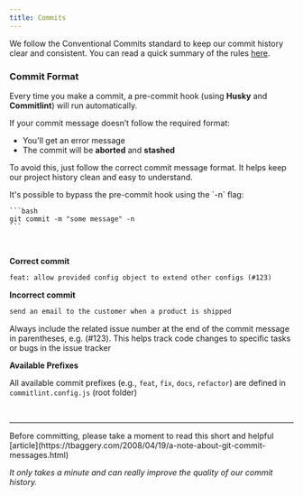 ```yaml
---
title: Commits
---
```



We follow the Conventional Commits standard to keep our commit history clear and consistent.
You can read a quick summary of the rules [here](https://www.conventionalcommits.org/en/v1.0.0/#summary).

### Commit Format

Every time you make a commit, a pre-commit hook (using **Husky** and **Commitlint**) will run automatically.

If your commit message doesn’t follow the required format:
- You'll get an error message
- The commit will be **aborted** and **stashed**

To avoid this, just follow the correct commit message format. It helps keep our project history clean and easy to understand.
<Aside type="note">
    It's possible to bypass the pre-commit hook using the `-n` flag:

    ```bash
    git commit -m "some message" -n
    ```
</Aside>
<br/>

**Correct commit**

```txt "feat:" "(#123)"
feat: allow provided config object to extend other configs (#123)
```

**Incorrect commit**

```txt
send an email to the customer when a product is shipped
```

<Aside type="note">
    Always include the related issue number at the end of the commit message in parentheses, e.g. (#123).
    This helps track code changes to specific tasks or bugs in the issue tracker
</Aside>


**Available Prefixes**

All available commit prefixes (e.g., `feat`, `fix`, `docs`, `refactor`) are defined in `commitlint.config.js` (root folder)

<br/>

---

<Aside type="note">
Before committing, please take a moment to read this short and helpful [article](https://tbaggery.com/2008/04/19/a-note-about-git-commit-messages.html)

*It only takes a minute and can really improve the quality of our commit history.*
</Aside>